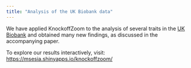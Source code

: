 ```yaml
---
title: "Analysis of the UK Biobank data"
---
```


We have applied KnockoffZoom to the analysis of several traits in the [UK Biobank](https://www.ukbiobank.ac.uk/) and obtained many new findings, as discussed in the accompanying paper.

To explore our results interactively, visit: [https://msesia.shinyapps.io/knockoffzoom/](https://msesia.shinyapps.io/knockoffzoom/)

